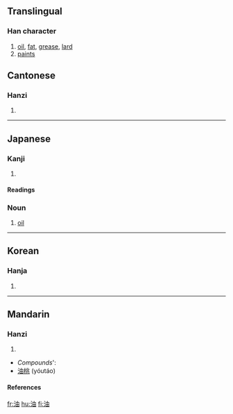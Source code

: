 ==Translingual==
===Han character===
{{Han char|rn=85|rad=水|as=05|sn=8|four=3516<sub>0</sub>|canj=水中田 (ELW)}}
# [[oil]], [[fat]], [[grease]], [[lard]]
# [[paint]]s


==Cantonese==
===Hanzi===
{{yue-hanzi|jyut=|y=yau4}}
# {{defn|Cantonese}}

----
==Japanese==

===Kanji===
{{ja-kanji|grade=|rs=水05}}
# {{defn|Japanese}} 
====Readings====
{{ja-readings|on=[[ゆ]] ([[yu]]), [[ゆう]] ([[yū]])|kun=[[あぶら]] ([[abura]])}}

===Noun===
{{ja-noun|k|hira=あぶら|rom=abura|hidx=あぶら}}

# [[oil]]

----

==Korean==
===Hanja===
{{ko-hanja|hangeul=[[유]]|eumhun=|rv=yu|mr=yu|y=yu}}
# {{defn|Korean}}

----
==Mandarin==
===Hanzi===
{{cmn-hanzi|pin=[[yóu]] (you2), [[yòu]] (you4)|wg=yu<sup>2</sup>, yu<sup>4</sup>}}
# {{defn|Mandarin}}

* ''Compounds''':
* [[油桃]] (yóutáo)
====References====
{{Han ref|kx=0614.040|dkj=17253|dj=1007.080|hdz=31585.010|uh=6CB9|ud=27833|bh=AA6F|bd=43631}}

[[fr:油]]
[[hu:油]]
[[fi:油]]